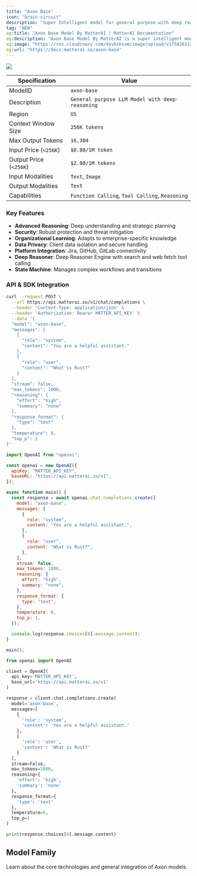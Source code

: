 ```yaml
---
title: "Axon Base"
icon: "brain-circuit"
description: "Super Intelligent model for general purpose with deep reasoning"
tag: "NEW"
og:title: "Axon Base Model By MatterAI | MatterAI Documentation"
og:description: "Axon Base Model By MatterAI is a super intelligent model for general purpose with deep reasoning"
og:image: "https://res.cloudinary.com/dxvbskvxm/image/upload/v1758261129/axon-base_auegfz.png"
og:url: "https://docs.matterai.so/axon-base"
---
```


<Frame>
  <img src="/images/axon/axon-base.png" className="block" />
</Frame>

| Specification          | Value                                           |
| ---------------------- | ----------------------------------------------- |
| ModelID                | `axon-base`                                     |
| Description            | `General purpose LLM Model with deep-reasoning` |
| Region                 | `US`                                            |
| Context Window Size    | `256K tokens`                                   |
| Max Output Tokens      | `16,384`                                        |
| Input Price (`<256K`)  | `$0.80/1M token`                                |
| Output Price (`<256K`) | `$2.00/1M tokens`                               |
| Input Modalities       | `Text`, `Image`                                 |
| Output Modalities      | `Text`                                          |
| Capabilities           | `Function Calling`, `Tool Calling`, `Reasoning` |

### Key Features

- **Advanced Reasoning**: Deep understanding and strategic planning
- **Security**: Robust protection and threat mitigation
- **Organizational Learning**: Adapts to enterprise-specific knowledge
- **Data Privacy**: Client data isolation and secure handling
- **Platform Integration**: Jira, GitHub, GitLab connectivity
- **Deep Reasoner**: Deep Reasoner Engine with search and web fetch tool calling
- **State Machine**: Manages complex workflows and transitions

### API & SDK Integration

<CodeGroup>

```bash cURL
curl --request POST \
  --url https://api.matterai.so/v1/chat/completions \
  --header 'Content-Type: application/json' \
  --header 'Authorization: Bearer MATTER_API_KEY' \
  --data '{
  "model": "axon-base",
  "messages": [
    {
      "role": "system",
      "content": "You are a helpful assistant."
    },
    {
      "role": "user",
      "content": "What is Rust?"
    }
  ],
  "stream": false,
  "max_tokens": 1000,
  "reasoning": {
    "effort": "high",
    "summary": "none"
  },
  "response_format": {
    "type": "text"
  },
  "temperature": 0,
  "top_p": 1
}'
```

```javascript OpenAI NodeJS SDK
import OpenAI from "openai";

const openai = new OpenAI({
  apiKey: "MATTER_API_KEY",
  baseURL: "https://api.matterai.so/v1",
});

async function main() {
  const response = await openai.chat.completions.create({
    model: "axon-base",
    messages: [
      {
        role: "system",
        content: "You are a helpful assistant.",
      },
      {
        role: "user",
        content: "What is Rust?",
      },
    ],
    stream: false,
    max_tokens: 1000,
    reasoning: {
      effort: "high",
      summary: "none",
    },
    response_format: {
      type: "text",
    },
    temperature: 0,
    top_p: 1,
  });

  console.log(response.choices[0].message.content);
}

main();
```

```python OpenAI Python SDK
from openai import OpenAI

client = OpenAI(
  api_key='MATTER_API_KEY',
  base_url='https://api.matterai.so/v1'
)

response = client.chat.completions.create(
  model='axon-base',
  messages=[
    {
      'role': 'system',
      'content': 'You are a helpful assistant.'
    },
    {
      'role': 'user',
      'content': 'What is Rust?'
    }
  ],
  stream=False,
  max_tokens=1000,
  reasoning={
    'effort': 'high',
    'summary': 'none'
  },
  response_format={
    'type': 'text'
  },
  temperature=0,
  top_p=1
)

print(response.choices[0].message.content)
```

</CodeGroup>

## Model Family

<CardGroup cols={1}>
  <Card
    href="/axon-models"
    title="Axon Models Overview"
    img="https://res.cloudinary.com/dxvbskvxm/image/upload/v1758381085/axon-family_ykqtva.png"
  >
    Learn about the core technologies and general integration of Axon models.
  </Card>
</CardGroup>
